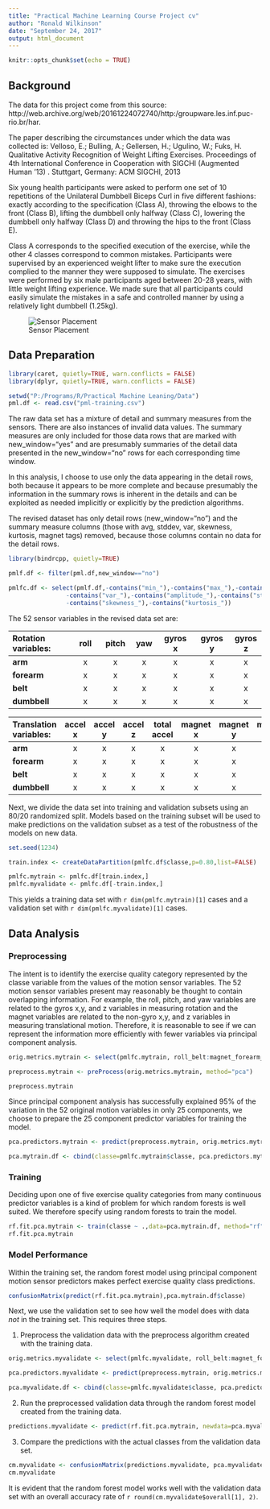 ---
title: "Practical Machine Learning Course Project cv"
author: "Ronald Wilkinson"
date: "September 24, 2017"
output: html_document
---

```{r setup, include=FALSE}
knitr::opts_chunk$set(echo = TRUE)
```
## Background

The data for this project come from this source: http://web.archive.org/web/20161224072740/http:/groupware.les.inf.puc-rio.br/har.  
  
The paper describing the circumstances under which the data was collected is: Velloso, E.; Bulling, A.; Gellersen, H.; Ugulino, W.; Fuks, H. Qualitative Activity Recognition of Weight Lifting Exercises. Proceedings of 4th International Conference in Cooperation with SIGCHI (Augmented Human '13) . Stuttgart, Germany: ACM SIGCHI, 2013  
  
Six young health participants were asked to perform one set of 10 repetitions of the Unilateral Dumbbell Biceps Curl in five different fashions: exactly according to the specification (Class A), throwing the elbows to the front (Class B), lifting the dumbbell only halfway (Class C), lowering the dumbbell only halfway (Class D) and throwing the hips to the front (Class E).
  
Class A corresponds to the specified execution of the exercise, while the other 4 classes correspond to common mistakes. Participants were supervised by an experienced weight lifter to make sure the execution complied to the manner they were supposed to simulate. The exercises were performed by six male participants aged between 20-28 years, with little weight lifting experience. We made sure that all participants could easily simulate the mistakes in a safe and controlled manner by using a relatively light dumbbell (1.25kg).
  
![Sensor Placement](bodysensors.png)
  
## Data Preparation
  
```{r echo=FALSE}

library(caret, quietly=TRUE, warn.conflicts = FALSE)
library(dplyr, quietly=TRUE, warn.conflicts = FALSE)

setwd("P:/Programs/R/Practical Machine Leaning/Data")
pml.df <- read.csv("pml-training.csv")
```


The raw data set has a mixture of detail and summary measures from the sensors.  There are also instances of invalid data values.  The summary measures are only included for those data rows that are marked with new_window="yes" and are presumably summaries of the detail data presented in the new_window="no" rows for each corresponding time window. 

In this analysis, I choose to use only the data appearing in the detail rows, both because it appears to be more complete and because presumably the information in the summary rows is inherent in the details and can be exploited as needed implicitly or explicitly by the prediction algorithms.

The revised dataset has only detail rows (new_window="no") and the summary measure columns (those with avg, stddev, var, skewness, kurtosis, magnet tags) removed, because those columns contain no data for the detail rows.    
```{r echo=FALSE, cache=TRUE}
library(bindrcpp, quietly=TRUE)

pmlf.df <- filter(pml.df,new_window=="no")

pmlfc.df <- select(pmlf.df,-contains("min_"),-contains("max_"),-contains("avg_"),
                -contains("var_"),-contains("amplitude_"),-contains("stddev_"),
                -contains("skewness_"),-contains("kurtosis_"))
```
  
The 52 sensor variables in the revised data set are:  
  
|Rotation variables: | roll | pitch | yaw | gyros x | gyros y | gyros z|  
|:----------------|:------:|:-------:|:-----:|:--------:|:--------:|:-------:|  
|**arm**|x|x|x|x|x|x|  
|**forearm**|x|x|x|x|x|x|  
|**belt**|x|x|x|x|x|x|  
|**dumbbell**|x|x|x|x|x|x|  
  
|Translation variables: |accel x|accel y | accel z| total accel | magnet x | magnet y |magnet z|  
|:----------------|:------:|:-------:|:-----:|:--------:|:--------:|:-------:|:--------:|  
|**arm**|x|x|x|x|x|x|x|  
|**forearm**|x|x|x|x|x|x|x|  
|**belt**|x|x|x|x|x|x|x|x|  
|**dumbbell**|x|x|x|x|x|x|x|  
  
  
Next, we divide the data set into training and validation subsets using an 80/20 randomized split. Models based on the training subset will be used to make predictions on the validation subset as a test of the robustness of the models on new data.
  
```{r cache=TRUE}
set.seed(1234)

train.index <- createDataPartition(pmlfc.df$classe,p=0.80,list=FALSE)

pmlfc.mytrain <- pmlfc.df[train.index,]
pmlfc.myvalidate <- pmlfc.df[-train.index,]

```
  
This yields a training data set with `r dim(pmlfc.mytrain)[1]` cases and a validation set with `r dim(pmlfc.myvalidate)[1]` cases.
  
## Data Analysis  
  
### Preprocessing  
  
The intent is to identify the exercise quality category represented by the classe variable from the values of the motion sensor variables. The 52 motion sensor variables present may reasonably be thought to contain overlapping information.  For example, the roll, pitch, and yaw variables are related to the gyros x,y, and z variables in measuring rotation and the magnet variables are related to the non-gyro x,y, and z variables in measuring translational motion. Therefore, it is reasonable to see if we can represent the information more efficiently with fewer variables via principal component analysis.
  
```{r cache=TRUE}
orig.metrics.mytrain <- select(pmlfc.mytrain, roll_belt:magnet_forearm_z)

preprocess.mytrain <- preProcess(orig.metrics.mytrain, method="pca")

preprocess.mytrain
```  
  
Since principal component analysis has successfully explained 95% of the variation in the 52 original motion variables in only 25 components, we choose to prepare the 25 component predictor variables for training the model. 
  
```{r cache=TRUE}
pca.predictors.mytrain <- predict(preprocess.mytrain, orig.metrics.mytrain)

pca.mytrain.df <- cbind(classe=pmlfc.mytrain$classe, pca.predictors.mytrain)
```
  
### Training  
  
Deciding upon one of five exercise quality categories from many continuous predictor variables is a kind of problem for which random forests is well suited.  We therefore specify using random forests to train the model.
  
```{r cache=TRUE}

rf.fit.pca.mytrain <- train(classe ~ .,data=pca.mytrain.df, method="rf", trControl=trainControl(method="cv"))
rf.fit.pca.mytrain

```
  
### Model Performance  
  
Within the training set, the random forest model using principal component motion sensor predictors makes perfect exercise quality class predictions.
  
```{r}
confusionMatrix(predict(rf.fit.pca.mytrain),pca.mytrain.df$classe)
```
  
Next, we use the validation set to see how well the model does with data *not* in the training set.  This requires three steps.
  
  1. Preprocess the validation data with the preprocess algorithm created with the training data. 
```{r cache=TRUE}
orig.metrics.myvalidate <- select(pmlfc.myvalidate, roll_belt:magnet_forearm_z)

pca.predictors.myvalidate <- predict(preprocess.mytrain, orig.metrics.myvalidate)

pca.myvalidate.df <- cbind(classe=pmlfc.myvalidate$classe, pca.predictors.myvalidate)

```
  
  2. Run the preprocessed validation data through the random forest model created from the training data.  
  
```{r cache=TRUE}

predictions.myvalidate <- predict(rf.fit.pca.mytrain, newdata=pca.myvalidate.df)

```
  
 3. Compare the predictions with the actual classes from the validation data set.  
 
```{r}

cm.myvalidate <- confusionMatrix(predictions.myvalidate, pca.myvalidate.df$classe)
cm.myvalidate

```
  
It is evident that the random forest model works well with the validation data set with an overall accuracy rate of `r round(cm.myvalidate$overall[1], 2)`.
